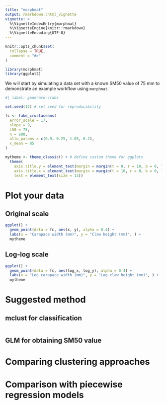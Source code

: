 ```yaml
---
title: "morphmat"
output: rmarkdown::html_vignette
vignette: >
  %\VignetteIndexEntry{morphmat}
  %\VignetteEngine{knitr::rmarkdown}
  %\VignetteEncoding{UTF-8}
---
```


```r
knitr::opts_chunk$set(
  collapse = TRUE,
  comment = "#>"
)
```

```r
library(morphmat)
library(ggplot2)
```

We will start by simulating a data set with a known SM50 value of 75 mm to demonstrate an example workflow using `morphmat`.
```r
#| label: generate-crabs

set.seed(12) # set seed for reproducibility

fc <- fake_crustaceans(
  error_scale = 17,
  slope = 9,
  L50 = 75,
  n = 800,
  allo_params = c(0.9, 0.25, 1.05, 0.2),
  x_mean = 85
)

mytheme <- theme_classic() + # define custom theme for ggplots
  theme(
    axis.title.y = element_text(margin = margin(t = 0, r = 10, b = 0, l = 0)),
    axis.title.x = element_text(margin = margin(t = 10, r = 0, b = 0, l = 0)),
    text = element_text(size = 13))
```

# Plot your data

## Original scale
```r
ggplot() +
  geom_point(data = fc, aes(x, y), alpha = 0.4) +
  labs(x = "Carapace width (mm)", y = "Claw height (mm)", ) +
  mytheme
```

## Log-log scale
```r
ggplot() +
  geom_point(data = fc, aes(log_x, log_y), alpha = 0.4) +
  labs(x = "Log carapace width (mm)", y = "Log claw height (mm)", ) +
  mytheme
```

# Suggested method

## mclust for classification

```r

```


## GLM for obtaining SM50 value

# Comparing clustering approaches

# Comparison with piecewise regression models

